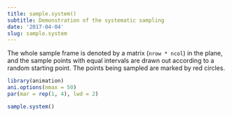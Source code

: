 ```yaml
---
title: sample.system()
subtitle: Demonstration of the systematic sampling
date: '2017-04-04'
slug: sample.system
---
```


The whole sample frame is denoted by a matrix (`nrow * ncol`) in the
plane, and the sample points with equal intervals are drawn out according to
a random starting point. The points being sampled are marked by red circles.
 
```r
library(animation)
ani.options(nmax = 50)
par(mar = rep(1, 4), lwd = 2)

sample.system()

```
